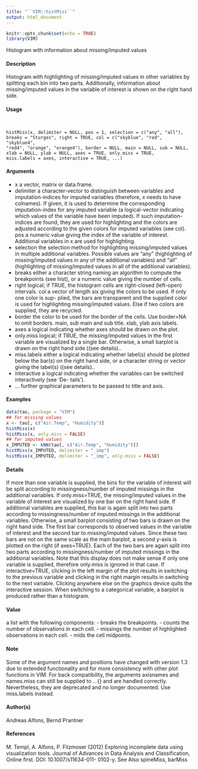 ```yaml
---
title: "``VIM::histMiss``"
output: html_document
---
```


```r
knitr::opts_chunk$set(echo = TRUE)
library(VIM)
```


Histogram with information about missing/imputed values

#### Description 

Histogram with highlighting of missing/imputed values in other variables by splitting each bin into
two parts. Additionally, information about missing/imputed values in the variable of interest is
shown on the right hand side.

#### Usage 
<pre><code>

histMiss(x, delimiter = NULL, pos = 1, selection = c("any", "all"),
breaks = "Sturges", right = TRUE, col = c("skyblue", "red", "skyblue4",
"red4", "orange", "orange4"), border = NULL, main = NULL, sub = NULL,
xlab = NULL, ylab = NULL, axes = TRUE, only.miss = TRUE,
miss.labels = axes, interactive = TRUE, ...)
</code></pre>

#### Arguments
* x a vector, matrix or data.frame.
* delimiter a character-vector to distinguish between variables and imputation-indices for imputed variables (therefore, x needs to have colnames). If given, it is used to determine the corresponding imputation-index for any imputed variable (a
logical-vector indicating which values of the variable have been imputed). If such imputation-indices are found, they are used for highlighting and the colors are adjusted according to the given colors for imputed variables (see col).
pos a numeric value giving the index of the variable of interest. Additional variables
in x are used for highlighting.
* selection the selection method for highlighting missing/imputed values in multiple additional variables. Possible values are "any" (highlighting of missing/imputed values in any of the additional variables) and "all" (highlighting of missing/imputed
values in all of the additional variables).
* breaks either a character string naming an algorithm to compute the breakpoints (see hist), or a numeric value giving the number of cells.
* right logical; if TRUE, the histogram cells are right-closed (left-open) intervals.
col a vector of length six giving the colors to be used. If only one color is sup-
plied, the bars are transparent and the supplied color is used for highlighting
missing/imputed values. Else if two colors are supplied, they are recycled.
* border the color to be used for the border of the cells. Use border=NA to omit borders.
main, sub main and sub title.
xlab, ylab axis labels.
* axes a logical indicating whether axes should be drawn on the plot.
* only.miss logical; if TRUE, the missing/imputed values in the first variable are visualized by a single bar. Otherwise, a small barplot is drawn on the right hand side ((see details)..
* miss.labels either a logical indicating whether label(s) should be plotted below the bar(s) on the right hand side, or a character string or vector giving the label(s) ((see details)..
* interactive a logical indicating whether the variables can be switched interactively (see ‘De-
tails’).
* ... further graphical parameters to be passed to title and axis.



#### Examples 
```r
data(tao, package = "VIM")
## for missing values
x <- tao[, c("Air.Temp", "Humidity")]
histMiss(x)
histMiss(x, only.miss = FALSE)
## for imputed values
x_IMPUTED <- kNN(tao[, c("Air.Temp", "Humidity")])
histMiss(x_IMPUTED, delimiter = "_imp")
histMiss(x_IMPUTED, delimiter = "_imp", only.miss = FALSE)
```
#### Details 

If more than one variable is supplied, the bins for the variable of interest will be split according to missingness/number of imputed missings in the additional variables.
If only.miss=TRUE, the missing/imputed values in the variable of interest are visualized by one bar on the right hand side. If additional variables are supplied, this bar is again split into two parts according to missingness/number of imputed missings in the additional variables.
Otherwise, a small barplot consisting of two bars is drawn on the right hand side. The first bar corresponds to observed values in the variable of interest and the second bar to missing/imputed values. Since these two bars are not on the same scale as the main barplot, a second y-axis is
plotted on the right (if axes=TRUE). Each of the two bars are again split into two parts according to missingness/number of imputed missings in the additional variables. Note that this display does not make sense if only one variable is supplied, therefore only.miss is ignored in that case.
If interactive=TRUE, clicking in the left margin of the plot results in switching to the previous variable and clicking in the right margin results in switching to the next variable. Clicking anywhere else on the graphics device quits the interactive session. When switching to a categorical variable, a barplot is produced rather than a histogram.

#### Value
a list with the following components: - breaks the breakpoints. - counts the number of observations in each cell. - missings the number of highlighted observations in each cell. - mids the cell midpoints.

#### Note
Some of the argument names and positions have changed with version 1.3 due to extended functionality and for more consistency with other plot functions in VIM. For back compatibility, the arguments axisnames and names.miss can still be supplied to ...{} and are handled correctly.
Nevertheless, they are deprecated and no longer documented. Use miss.labels instead.

#### Author(s)
Andreas Alfons, Bernd Prantner

#### References
M. Templ, A. Alfons, P. Filzmoser (2012) Exploring incomplete data using visualization tools.
Journal of Advances in Data Analysis and Classification, Online first. DOI: 10.1007/s11634-011-
0102-y.
See Also
spineMiss, barMiss
